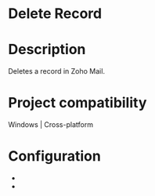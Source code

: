 ﻿# Delete Record

# Description

Deletes a record in Zoho Mail.

# Project compatibility

Windows | Cross-platform

# Configuration

* 
*
